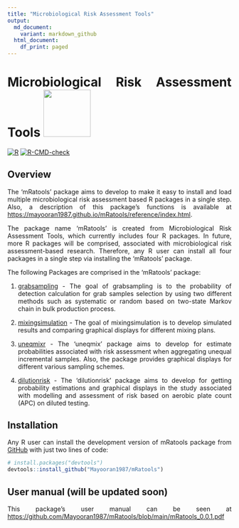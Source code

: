 ---
title: "Microbiological Risk Assessment Tools"
output:
  md_document:
    variant: markdown_github
  html_document:
    df_print: paged
---

# Microbiological Risk Assessment Tools ![](man/figures/logo.png){align="right" width="2.8cm"}

<!-- badges: start -->

<!-- [![Build Status](https://travis-ci.com/Mayooran1987/uneqmix.svg?branch=main)](https://travis-ci.com/Mayooran1987/uneqmixr)-->

[![R](https://github.com/Mayooran1987/mRatools/actions/workflows/r.yml/badge.svg)](https://github.com/Mayooran1987/mRatools/actions/workflows/r.yml) [![R-CMD-check](https://github.com/Mayooran1987/mRatools/actions/workflows/rcmd.yml/badge.svg)](https://github.com/Mayooran1987/mRatools/actions/workflows/rcmd.yml)

<!-- badges: end-->

```{=html}
<style> 
body {text-align: justify} 
</style>
```
## Overview

The 'mRatools' package aims to develop to make it easy to install and load multiple microbiological risk assessment based R packages in a single step. Also, a description of this package's functions is available at <https://mayooran1987.github.io/mRatools/reference/index.html>.

The package name 'mRatools' is created from Microbiological Risk Assessment Tools, which currently includes four R packages. In future, more R packages will be comprised, associated with microbiological risk assessment-based research. Therefore, any R user can install all four packages in a single step via installing the 'mRatools' package.

The following Packages are comprised in the 'mRatools' package:

1.  [grabsampling](https://mayooran1987.github.io/grabsampling/) - The goal of grabsampling is to the probability of detection calculation for grab samples selection by using two different methods such as systematic or random based on two-state Markov chain in bulk production process.

2.  [mixingsimulation](https://mayooran1987.github.io/mixingsimulation/) - The goal of mixingsimulation is to develop simulated results and comparing graphical displays for different mixing plans.

3.  [uneqmixr](https://mayooran1987.github.io/uneqmixr/index.html) - The 'uneqmix' package aims to develop for estimate probabilities associated with risk assessment when aggregating unequal incremental samples. Also, the package provides graphical displays for different various sampling schemes.

4.  [dilutionrisk](https://mayooran1987.github.io/dilutionrisk/) - The 'dilutionrisk' package aims to develop for getting probability estimations and graphical displays in the study associated with modelling and assessment of risk based on aerobic plate count (APC) on diluted testing.

<!-- (Note that the web page contains an older version of the package. The most recent version of the page, which is associated with the current version of the package, will be updated soon). -->

## Installation

Any R user can install the development version of mRatools package from [GitHub](https://github.com/) with just two lines of code:

``` r
# install.packages("devtools")
devtools::install_github("Mayooran1987/mRatools")
```

## User manual (will be updated soon)

This package's user manual can be seen at <https://github.com/Mayooran1987/mRatools/blob/main/mRatools_0.0.1.pdf>
